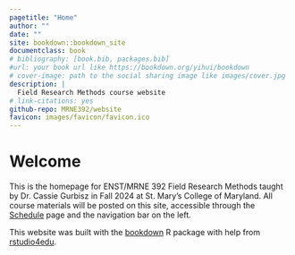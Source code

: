 ```yaml
--- 
pagetitle: "Home"
author: ""
date: ""
site: bookdown::bookdown_site
documentclass: book
# bibliography: [book.bib, packages.bib]
#url: your book url like https://bookdown.org/yihui/bookdown
# cover-image: path to the social sharing image like images/cover.jpg
description: |
  Field Research Methods course website
# link-citations: yes
github-repo: MRNE392/website
favicon: images/favicon/favicon.ico
---
```

# Welcome {-}

This is the homepage for ENST/MRNE 392 Field Research Methods taught by Dr. Cassie Gurbisz in Fall 2024 at St. Mary's College of Maryland. All course materials will be posted on this site, accessible through the [Schedule](https://MRNE392.github.io/website/schedule.html) page and the navigation bar on the left.

This website was built with the [bookdown](https://bookdown.org/yihui/bookdown) R package with help from [rstudio4edu](https://rstudio4edu.github.io/rstudio4edu-book/). 





